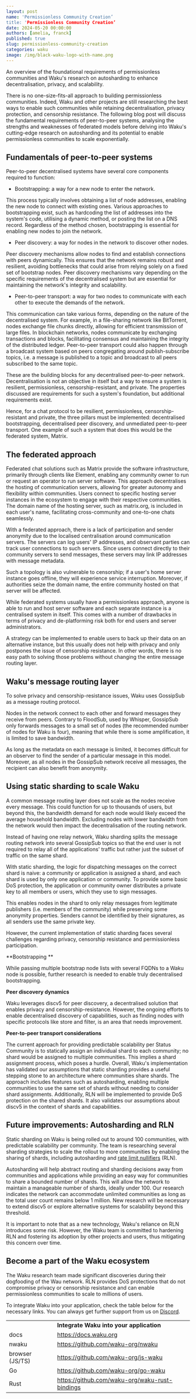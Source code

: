 ```yaml
---
layout: post
name: 'Permissionless Community Creation’
title: 'Permissionless Community Creation’
date: 2024-05-20 00:00:00
authors: [amelia, franck]
published: true
slug: permissionless-community-creation
categories: waku
image: /img/black-waku-logo-with-name.png
---
```


An overview of the foundational requirements of permissionless communities and Waku's research on autosharding to enhance decentralisation, privacy, and scalability.

<!--truncate-->

There is no one-size-fits-all approach to building permissionless communities. Indeed, Waku and other projects are still researching the best ways to enable such communities while retaining decentralisation, privacy protection, and censorship resistance. The following blog post will discuss the fundamental requirements of peer-to-peer systems, analysing the strengths and weaknesses of federated models before delving into Waku's cutting-edge research on autosharding and its potential to enable permissionless communities to scale exponentially. 


## Fundamentals of peer-to-peer systems

Peer-to-peer decentralised systems have several core components required to function:

* Bootstrapping: a way for a new node to enter the network. 

This process typically involves obtaining a list of node addresses, enabling the new node to connect with existing ones. Various approaches to bootstrapping exist, such as hardcoding the list of addresses into the system's code, utilising a dynamic method, or posting the list on a DNS record. Regardless of the method chosen, bootstrapping is essential for enabling new nodes to join the network.

* Peer discovery: a way for nodes in the network to discover other nodes.

Peer discovery mechanisms allow nodes to find and establish connections with peers dynamically. This ensures that the network remains robust and resilient, avoiding bottlenecks that could arise from relying solely on a fixed set of bootstrap nodes. Peer discovery mechanisms vary depending on the specific requirements of the decentralised system but are essential for maintaining the network's integrity and scalability.

* Peer-to-peer transport: a way for two nodes to communicate with each other to execute the demands of the network. 

This communication can take various forms, depending on the nature of the decentralised system. For example, in a file-sharing network like BitTorrent, nodes exchange file chunks directly, allowing for efficient transmission of large files. In blockchain networks, nodes communicate by exchanging transactions and blocks, facilitating consensus and maintaining the integrity of the distributed ledger. Peer-to-peer transport could also happen through a broadcast system based on peers congregating around publish-subscribe topics, i.e. a message is published to a topic and broadcast to all peers subscribed to the same topic.

These are the building blocks for any decentralised peer-to-peer network. Decentralisation is not an objective in itself but a way to ensure a system is resilient, permissionless, censorship-resistant, and private. The properties discussed are requirements for such a system's foundation, but additional requirements exist.

Hence, for a chat protocol to be resilient, permissionless, censorship-resistant and private, the three pillars must be implemented: decentralised bootstrapping, decentralised peer discovery, and unmediated peer-to-peer transport. One example of such a system that does this would be the federated system, Matrix.


## The federated approach

Federated chat solutions such as Matrix provide the software infrastructure, primarily through clients like Element, enabling any community owner to run or request an operator to run server software. This approach decentralises the hosting of communication servers, allowing for greater autonomy and flexibility within communities. Users connect to specific hosting server instances in the ecosystem to engage with their respective communities. The domain name of the hosting server, such as matrix.org, is included in each user's name, facilitating cross-community and one-to-one chats seamlessly.

With a federated approach, there is a lack of participation and sender anonymity due to the localised centralisation around communication servers. The servers can log users' IP addresses, and observant parties can track user connections to such servers. Since users connect directly to their community servers to send messages, these servers may link IP addresses with message metadata.

Such a topology is also vulnerable to censorship; if a user's home server instance goes offline, they will experience service interruption. Moreover, if authorities seize the domain name, the entire community hosted on that server will be affected.

While federated systems usually have a permissionless approach, anyone is able to run and host server software and each separate instance is a centralised system in itself. This comes with a number of drawbacks in terms of privacy and de-platforming risk both for end users and server administrators.

A strategy can be implemented to enable users to back up their data on an alternative instance, but this usually does not help with privacy and only postpones the issue of censorship resistance. In other words, there is no easy path to solving those problems without changing the entire message routing layer.


## Waku's message routing layer

To solve privacy and censorship-resistance issues, Waku uses GossipSub as a message routing protocol.

Nodes in the network connect to each other and forward messages they receive from peers. Contrary to FloodSub, used by Whisper, GossipSub only forwards messages to a small set of nodes (the recommended number of nodes for Waku is four), meaning that while there is some amplification, it is limited to save bandwidth.

As long as the metadata on each message is limited, it becomes difficult for an observer to find the sender of a particular message in this model. Moreover, as all nodes in the GossipSub network receive all messages, the recipient can also benefit from anonymity.


## Using static sharding to scale Waku

A common message routing layer does not scale as the nodes receive every message. This could function for up to thousands of users, but beyond this, the bandwidth demand for each node would likely exceed the average household bandwidth. Excluding nodes with lower bandwidth from the network would then impact the decentralisation of the routing network.

Instead of having one relay network, Waku sharding splits the message routing network into several GossipSub topics so that the end user is not required to relay all of the applications' traffic but rather just the subset of traffic on the same shard. 

With static sharding, the logic for dispatching messages on the correct shard is naive: a community or application is assigned a shard, and each shard is used by only one application or community. To provide some basic DoS protection, the application or community owner distributes a private key to all members or users, which they use to sign messages.

This enables nodes in the shard to only relay messages from legitimate publishers (i.e. members of the community) while preserving some anonymity properties. Senders cannot be identified by their signatures, as all senders use the same private key.

However, the current implementation of static sharding faces several challenges regarding privacy, censorship resistance and permissionless participation.

**Bootstrapping **

While passing multiple bootstrap node lists with several FQDNs to a Waku node is possible, further research is needed to enable truly decentralised bootstrapping. 

**Peer discovery dynamics**

Waku leverages discv5 for peer discovery, a decentralised solution that enables privacy and censorship-resistance. However, the ongoing efforts to enable decentralised discovery of capabilities, such as finding nodes with specific protocols like store and filter, is an area that needs improvement.

**Peer-to-peer transport considerations**

The current approach for providing predictable scalability per Status Community is to statically assign an individual shard to each community; no shard would be assigned to multiple communities. This implies a shard assignment process, which poses a hurdle. Overall, Waku's implementation has validated our assumptions that static sharding provides a useful stepping stone to an architecture where communities share shards. The approach includes features such as autosharding, enabling multiple communities to use the same set of shards without needing to consider shard assignments. Additionally, RLN will be implemented to provide DoS protection on the shared shards. It also validates our assumptions about discv5 in the context of shards and capabilities.


## Future improvements: Autosharding and RLN

Static sharding on Waku is being rolled out to around 100 communities, with predictable scalability per community. The team is researching several sharding strategies to scale the rollout to more communities by enabling the sharing of shards, including autosharding and [rate limit nullifiers](https://github.com/vacp2p/rfc-index) (RLN). 

Autosharding will help abstract routing and sharding decisions away from communities and applications while providing an easy way for communities to share a bounded number of shards. This will allow the network to maintain a manageable number of shards, ideally under 100. Our research indicates the network can accommodate unlimited communities as long as the total user count remains below 1 million. New research will be necessary to extend discv5 or explore alternative systems for scalability beyond this threshold.

It is important to note that as a new technology, Waku's reliance on RLN introduces some risk. However, the Waku team is committed to hardening RLN and fostering its adoption by other projects and users, thus mitigating this concern over time.


## Become a part of the Waku ecosystem

The Waku research team made significant discoveries during their dogfooding of the Wau network. RLN provides DoS protections that do not compromise privacy or censorship resistance and can enable permissionless communities to scale to millions of users. 

To integrate Waku into your application, check the table below for the necessary links. You can always get further support from us on [Discord](discord.waku.org).

<table>
  <tr>
    <td>
    </td>
    <td><strong>Integrate Waku into your application</strong>
    </td>
  </tr>
  <tr>
    <td>docs
    </td>
    <td><a href="https://docs.waku.org/">https://docs.waku.org</a>
    </td>
  </tr>
  <tr>
    <td>nwaku
    </td>
    <td><a href="https://github.com/waku-org/nwaku">https://github.com/waku-org/nwaku</a>
    </td>
  </tr>
  <tr>
    <td>browser (JS/TS)
    </td>
    <td><a href="https://github.com/waku-org/js-waku">https://github.com/waku-org/js-waku</a>
    </td>
  </tr>
  <tr>
    <td>Go
    </td>
    <td><a href="https://github.com/waku-org/go-waku">https://github.com/waku-org/go-waku</a>
    </td>
  </tr>
  <tr>
    <td>Rust
    </td>
    <td><a href="https://github.com/waku-org/waku-rust-bindings">https://github.com/waku-org/waku-rust-bindings</a>
    </td>
  </tr>
</table>
